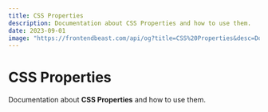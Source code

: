 ```yaml
---
title: CSS Properties
description: Documentation about CSS Properties and how to use them.
date: 2023-09-01
image: "https://frontendbeast.com/api/og?title=CSS%20Properties&desc=Documentation%20about%20CSS%20Properties%20and%20how%20to%20use%20them"
---
```



# CSS Properties

Documentation about **CSS Properties** and how to use them.

<Cards>
  <Card
    icon={""}
    title="accent-color"
    href="/css/css-properties/accent-color"
  />
  <Card
    icon={""}
    title="align-content"
    href="/css/css-properties/align-content"
  />
</Cards>

